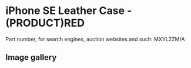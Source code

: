 # iPhone SE Leather Case - (PRODUCT)RED

Part number, for search engines, auction websites and such: MXYL2ZM/A

## Image gallery

<div style={{ width: "768px" }}>
  <GalleryComponent
    images={[
      {
        original: "/everysource/MXYL2",
        thumbnail: "/everypreview/MXYL2",
      },
      {
        original: "/everysource/MXYL2_AV1",
        thumbnail: "/everypreview/MXYL2_AV1",
      },
      {
        original: "/everysource/MXYL2_AV2",
        thumbnail: "/everypreview/MXYL2_AV2",
      },
      {
        original: "/everysource/MXYL2_AV3",
        thumbnail: "/everypreview/MXYL2_AV3",
      },
      {
        original: "/everysource/MXYL2_AV4",
        thumbnail: "/everypreview/MXYL2_AV4",
      },
      {
        original: "/everysource/MXYL2_AV5",
        thumbnail: "/everypreview/MXYL2_AV5",
      }
    ]}
  />
</div>